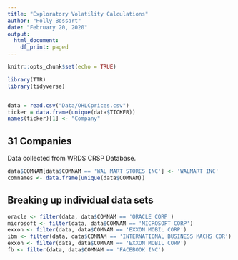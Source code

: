 ```yaml
---
title: "Exploratory Volatility Calculations"
author: "Holly Bossart"
date: "February 20, 2020"
output:
  html_document:
    df_print: paged
---
```


```r
knitr::opts_chunk$set(echo = TRUE)

library(TTR)
library(tidyverse)


data = read.csv("Data/OHLCprices.csv")
ticker = data.frame(unique(data$TICKER))
names(ticker)[1] <- "Company"


```

## 31 Companies
Data collected from WRDS CRSP Database.

```r
data$COMNAM[data$COMNAM == 'WAL MART STORES INC'] <- 'WALMART INC'
comnames <- data.frame(unique(data$COMNAM))

```


## Breaking up individual data sets
```r
oracle <- filter(data, data$COMNAM == 'ORACLE CORP')
microsoft <- filter(data, data$COMNAM == 'MICROSOFT CORP')
exxon <- filter(data, data$COMNAM == 'EXXON MOBIL CORP')
ibm <- filter(data, data$COMNAM == 'INTERNATIONAL BUSINESS MACHS COR')
exxon <- filter(data, data$COMNAM == 'EXXON MOBIL CORP')
fb <- filter(data, data$COMNAM == 'FACEBOOK INC')


```


